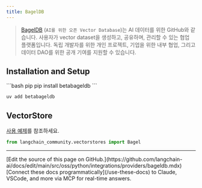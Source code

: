 ```yaml
---
title: BagelDB
---
```


> [BagelDB](https://www.bageldb.ai/) (`AI를 위한 오픈 Vector Database`)는 AI 데이터를 위한 GitHub와 같습니다.
사용자가 vector dataset을 생성하고, 공유하며, 관리할 수 있는 협업 플랫폼입니다. 독립 개발자를 위한 개인 프로젝트,
기업을 위한 내부 협업, 그리고 데이터 DAO를 위한 공개 기여를 지원할 수 있습니다.

## Installation and Setup

<CodeGroup>
```bash pip
pip install betabageldb
```

```bash uv
uv add betabageldb
```
</CodeGroup>


## VectorStore

[사용 예제](/oss/python/integrations/vectorstores/bageldb)를 참조하세요.

```python
from langchain_community.vectorstores import Bagel
```

---

<Callout icon="pen-to-square" iconType="regular">
    [Edit the source of this page on GitHub.](https://github.com/langchain-ai/docs/edit/main/src/oss/python/integrations/providers/bageldb.mdx)
</Callout>
<Tip icon="terminal" iconType="regular">
    [Connect these docs programmatically](/use-these-docs) to Claude, VSCode, and more via MCP for    real-time answers.
</Tip>

